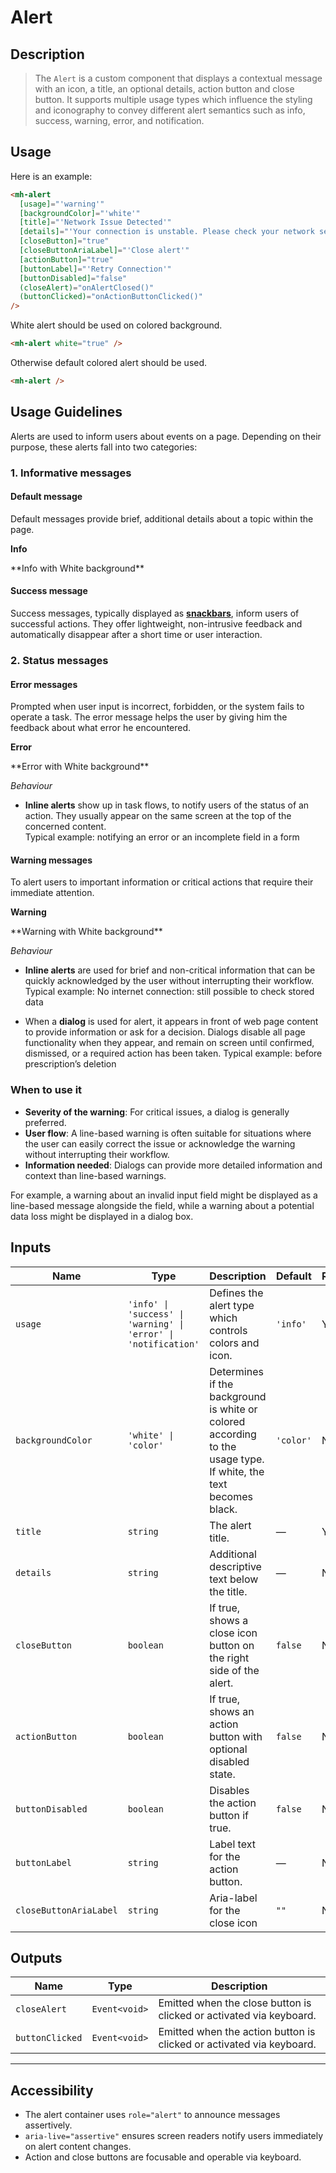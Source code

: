 
<Meta title="Custom Components/Alert" />

# Alert

## Description

> The `Alert` is a custom component that displays a contextual message with an icon, a title, an optional details, action button and close button.
> It supports multiple usage types which influence the styling and iconography to convey different alert semantics such as info, success, warning, error, and notification.

## Usage

Here is an example:

```html
<mh-alert
  [usage]="'warning'"
  [backgroundColor]="'white'"
  [title]="'Network Issue Detected'"
  [details]="'Your connection is unstable. Please check your network settings.'"
  [closeButton]="true"
  [closeButtonAriaLabel]="'Close alert'"
  [actionButton]="true"
  [buttonLabel]="'Retry Connection'"
  [buttonDisabled]="false"
  (closeAlert)="onAlertClosed()"
  (buttonClicked)="onActionButtonClicked()"
/>
```

White alert should be used on colored background.

```html
<mh-alert white="true" />
```

Otherwise default colored alert should be used.

```html
<mh-alert />
```

## Usage Guidelines

Alerts are used to inform users about events on a page. Depending on their purpose, these alerts fall into two categories:

### 1. Informative messages

#### Default message

Default messages provide brief, additional details about a topic within the page.

**Info**

<Canvas of={AlertStories.Info} sourceState="none" />
**Info with White background**
<Canvas of={AlertStories.InfoWhiteBackground} sourceState="none" />

#### Success message

Success messages, typically displayed as <a href="/?path=/docs/angular-components-snackbar--docs">**snackbars**</a>,
inform users of successful actions. They offer lightweight, non-intrusive feedback and automatically disappear after a short time or user interaction.

### 2. Status messages

#### Error messages

Prompted when user input is incorrect, forbidden, or the system fails to operate a task. The error message helps the user by giving him the feedback about what error he encountered.

**Error**

<Canvas of={AlertStories.Error} sourceState="none" />
**Error with White background**
<Canvas of={AlertStories.ErrorWhiteBackground} sourceState="none" />

_Behaviour_

- **Inline alerts** show up in task flows, to notify users of the status of an action. They usually appear on the same screen at the top of the concerned content.<br />
  Typical example: notifying an error or an incomplete field in a form

#### Warning messages

To alert users to important information or critical actions that require their immediate attention.

**Warning**

<Canvas of={AlertStories.Warning} sourceState="none" />
**Warning with White background**
<Canvas of={AlertStories.WarningWhiteBackground} sourceState="none" />

_Behaviour_

- **Inline alerts** are used for brief and non-critical information that can be quickly acknowledged by the user without interrupting their workflow.<br />
  Typical example: No internet connection: still possible to check stored data

- When a **dialog** is used for alert, it appears in front of web page content to provide information or ask for a decision. Dialogs disable all page functionality when they appear, and remain on screen until confirmed, dismissed, or a required action has been taken.
  Typical example: before prescription’s deletion

### When to use it

- **Severity of the warning**: For critical issues, a dialog is generally preferred.
- **User flow**: A line-based warning is often suitable for situations where the user can easily correct the issue or acknowledge the warning without interrupting their workflow.
- **Information needed**: Dialogs can provide more detailed information and context than line-based warnings. <br />

For example, a warning about an invalid input field might be displayed as a line-based message alongside the field, while a warning about a potential data loss might be displayed in a dialog box.

## Inputs

<table>
  <thead>
    <tr>
      <th>Name</th>
      <th>Type</th>
      <th>Description</th>
      <th>Default</th>
      <th>Required</th>
    </tr>
  </thead>
  <tbody>
    <tr>
      <td>
        <code>usage</code>
      </td>
      <td>
        <code>'info' | 'success' | 'warning' | 'error' | 'notification'</code>
      </td>
      <td>Defines the alert type which controls colors and icon.</td>
      <td>
        <code>'info'</code>
      </td>
      <td>Yes</td>
    </tr>
    <tr>
      <td>
        <code>backgroundColor</code>
      </td>
      <td>
        <code>'white' | 'color'</code>
      </td>
      <td>
        Determines if the background is white or colored according to the usage type. If white, the text becomes black.
      </td>
      <td>
        <code>'color'</code>
      </td>
      <td>No</td>
    </tr>
    <tr>
      <td>
        <code>title</code>
      </td>
      <td>
        <code>string</code>
      </td>
      <td>The alert title.</td>
      <td>—</td>
      <td>Yes</td>
    </tr>
    <tr>
      <td>
        <code>details</code>
      </td>
      <td>
        <code>string</code>
      </td>
      <td>Additional descriptive text below the title.</td>
      <td>—</td>
      <td>No</td>
    </tr>
    <tr>
      <td>
        <code>closeButton</code>
      </td>
      <td>
        <code>boolean</code>
      </td>
      <td>If true, shows a close icon button on the right side of the alert.</td>
      <td>
        <code>false</code>
      </td>
      <td>No</td>
    </tr>
    <tr>
      <td>
        <code>actionButton</code>
      </td>
      <td>
        <code>boolean</code>
      </td>
      <td>If true, shows an action button with optional disabled state.</td>
      <td>
        <code>false</code>
      </td>
      <td>No</td>
    </tr>
    <tr>
      <td>
        <code>buttonDisabled</code>
      </td>
      <td>
        <code>boolean</code>
      </td>
      <td>Disables the action button if true.</td>
      <td>
        <code>false</code>
      </td>
      <td>No</td>
    </tr>
    <tr>
      <td>
        <code>buttonLabel</code>
      </td>
      <td>
        <code>string</code>
      </td>
      <td>Label text for the action button.</td>
      <td>—</td>
      <td>No</td>
    </tr>
    <tr>
      <td>
        <code>closeButtonAriaLabel</code>
      </td>
      <td>
        <code>string</code>
      </td>
      <td>Aria-label for the close icon</td>
      <td>
        <code>""</code>
      </td>
      <td>No</td>
    </tr>
  </tbody>
</table>

## Outputs

<table>
  <thead>
    <tr>
      <th>Name</th>
      <th>Type</th>
      <th>Description</th>
    </tr>
  </thead>
  <tbody>
    <tr>
      <td>
        <code>closeAlert</code>
      </td>
      <td>
        <code>Event&lt;void&gt;</code>
      </td>
      <td>Emitted when the close button is clicked or activated via keyboard.</td>
    </tr>
    <tr>
      <td>
        <code>buttonClicked</code>
      </td>
      <td>
        <code>Event&lt;void&gt;</code>
      </td>
      <td>Emitted when the action button is clicked or activated via keyboard.</td>
    </tr>
  </tbody>
</table>

---

## Accessibility

- The alert container uses `role="alert"` to announce messages assertively.
- `aria-live="assertive"` ensures screen readers notify users immediately on alert content changes.
- Action and close buttons are focusable and operable via keyboard.
